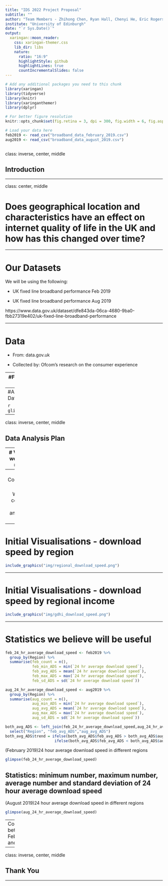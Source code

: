 ```yaml
---
title: "IDS 2022 Project Proposal"
subtitle: ""
author: "Team Members - Zhihong Chen, Ryan Hall, Chenyi He, Eric Rogers, Eddie Washbrook"
institute: "University of Edinburgh"
date: "`r Sys.Date()`"
output:
  xaringan::moon_reader:
    css: xaringan-themer.css
    lib_dir: libs
    nature:
      ratio: "16:9"
      highlightStyle: github
      highlightLines: true
      countIncrementalSlides: false
---
```


```r
# Add any additional packages you need to this chunk
library(xaringan)
library(tidyverse)
library(knitr)
library(xaringanthemer)
library(dplyr)
```

```r
# For better figure resolution
knitr::opts_chunk$set(fig.retina = 3, dpi = 300, fig.width = 6, fig.asp = 0.618, out.width = "80%")
```

```r
# Load your data here
feb2019 <- read_csv("broadband_data_february_2019.csv")
aug2019 <- read_csv("broadband_data_august_2019.csv")
```

```r

```

class: inverse, center, middle

## Introduction

---

class: center, middle

# Does geographical location and characteristics have an effect on internet quality of life in the UK and how has this changed over time?

---

# Our Datasets

We will be using the following:

 - UK fixed line broadband performance Feb 2019

 - UK fixed line broadband performance Aug 2019

https://www.data.gov.uk/dataset/dfe843da-06ca-4680-9ba0-fbb27319e402/uk-fixed-line-broadband-performance


---

# Data

 - From: data.gov.uk

 - Collected by: Ofcom’s research on the consumer experience
 
---
#February 2019 Data

```r
glimpse(feb2019)
```

---
#August 2019 Data

```r
glimpse(aug2019)
```

---
class: inverse, center, middle

## Data Analysis Plan

---
# Variables we will use (for now)

 - Region and Country 
 - "Urban Rural"
 - 24 Hour Average / Minimum / Maximum Download Speeds
 - 24 Hour Average / Minimum / Maximum Upload Speeds
 - Peak Speeds for the above (Peak Average Download, etc.)
 - Netflix / iPlayer / Youtube 24 Hour Average Speeds - HD and SD
 - Income - per head and total
 - Population size of regions

---
# Comparison Groups

We will be comparing February and August 2019

---
# Initial Visualisations - download speed by region
```r
include_graphics("img/regional_download_speed.png")
```
---

# Initial Visualisations - download speed by regional income
```r
include_graphics("img/gdhi_download_speed.png")
```
---

# Statistics we believe will be useful

```r
feb_24_hr_average_download_speed <- feb2019 %>%
  group_by(Region) %>%
  summarise(feb_count = n(),
            feb_min_ADS = min(`24 hr average download speed`),
            feb_avg_ADS = mean(`24 hr average download speed`),
            feb_max_ADS = max(`24 hr average download speed`),
            feb_sd_ADS = sd(`24 hr average download speed`))

aug_24_hr_average_download_speed <- aug2019 %>%
  group_by(Region) %>%
  summarise(aug_count = n(),
            aug_min_ADS = min(`24 hr average download speed`),
            aug_avg_ADS = mean(`24 hr average download speed`),
            aug_max_ADS = max(`24 hr average download speed`),
            aug_sd_ADS = sd(`24 hr average download speed`))

both_avg_ADS <- left_join(feb_24_hr_average_download_speed,aug_24_hr_average_download_speed, by = "Region")%>%
  select("Region", "feb_avg_ADS","aug_avg_ADS")
both_avg_ADS$trend = ifelse(both_avg_ADS$feb_avg_ADS > both_avg_ADS$aug_avg_ADS, 'slow',
                      ifelse(both_avg_ADS$feb_avg_ADS < both_avg_ADS$aug_avg_ADS, 'faster', 'None'))

```

 (February 2019)24 hour average download speed in different regions

```r
glimpse(feb_24_hr_average_download_speed)
```
Statistics: minimum number, maximum number, average number and standard deviation of 24 hour average download speed
---
 (August 2019)24 hour average download speed in different regions
```r
glimpse(aug_24_hr_average_download_speed)
```


---
Comparison between February and August
```r
glimpse(both_avg_ADS)
```


---

class: inverse, center, middle

## Thank You

---